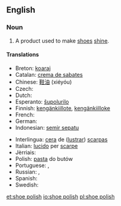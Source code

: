 ==English==

===Noun===
{{en-noun|sg=[[shoe]] [[polish]]|es}}

# A product used to make [[shoe]]s [[shine]].

====Translations====
{{trans-top|product used to make shoes shine}}
* Breton: [[koaraj]] {{m}}
* Catalan: [[crema de sabates]] {{f}}
* Chinese: [[鞋油]] (xiéyóu)
* Czech: {{t|cs|krém na boty|m}}
* Dutch: {{t-|nl|schoensmeer|n}}
* Esperanto: [[ŝupolurilo]]
* Finnish: [[kengänkiillote]], [[kengänkiilloke]]
* French: {{t+|fr|cirage|m}}
* German: {{t-|de|Schuhcreme|f}}
* Indonesian: [[semir sepatu]]
{{trans-mid}}
* Interlingua: [[cera]] de ([[lustrar]]) [[scarpa]]s
* Italian: [[lucido]] per [[scarpe]]
* Jèrriais: {{tø|roa-jer|bliatchîn|m}}
* Polish: [[pasta#Polish|pasta]] do butów
* Portuguese: {{t|pt|graxa|f}}, {{t|pt|graxa de sapato|f}}
* Russian: {{t+|ru|вакса|f|tr=váksa}}, {{t-|ru|крем для обуви|m|tr=krem dlja óbuvi}}
* Spanish: {{t+|es|betún|m}}
* Swedish: {{t|sv|skokräm|c}}
{{trans-bottom}}

[[et:shoe polish]]
[[io:shoe polish]]
[[pl:shoe polish]]